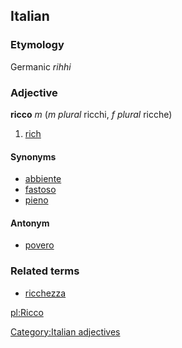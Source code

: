 ==Italian==
===Etymology===
Germanic ''rihhi''
===Adjective===
[[Category:Italian adjectives]]
'''ricco''' ''m'' (''m plural'' ricchi, ''f plural'' ricche)

# [[rich]]

====Synonyms====
*[[abbiente]]
*[[fastoso]]
*[[pieno]]

====Antonym====
*[[povero]]

===Related terms===
*[[ricchezza]]

[[pl:Ricco]]